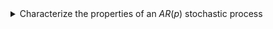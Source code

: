 <details>

<summary>Characterize the properties of an $AR(p)$ stochastic process</summary>
-   Define an $AR(p)$ stochastic process
-   Express an $AR(p)$ process using the backward shift operator
-   State an $AR(p)$ forecast (or prediction) function
-   Identify stationarity of an $AR(p)$ process using the backward shift operator
-   Determine the stationarity of an $AR(p)$ process using a characteristic equation

</details>



